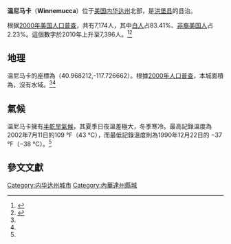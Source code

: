{{Infobox settlement
|official_name            = 温尼马卡<br>Winnemucca
|settlement_type          = [[城市|城市]]
|nickname                 =
|motto                    =
|named_for                = 溫尼馬卡首席

<!-- Images -->
|image_skyline            = 2012-10-14 41 Downtown Winnemucca in Nevada viewed from Winnemucca Mountain.jpg
|imagesize                =
|image_caption            =溫尼馬卡市區
|image_flag               =
|image_seal               =

<!-- Maps -->
|image_map = Humboldt_County_Nevada_Incorporated_and_Unincorporated_areas_Winnemucca_Highlighted.svg
|mapsize                  = 250px
|map_caption              = 温尼马卡在内华达州中的位置
|image_map1               =
|mapsize1                 =
|map_caption1             =

<!-- Location -->
|subdivision_type         = [[世界地理索引|國家]]
|subdivision_name         = [[美國|美國]]
|subdivision_type1        = [[美國州份|州]]
|subdivision_name1        = [[内华达州|内华达州]]
|subdivision_type2        = [[縣_(美國)|縣]]
|subdivision_name2        = [[洪堡縣_(內華達州)|洪堡縣]]
|government_footnotes     =
|government_type          =
|leader_title             = 市長
|leader_name              =迪伊·安·普特南
|leader_title1            =
 <!-- for places with, say, both a mayor and a city manager -->
|leader_name1             =
|established_title        =
 <!-- Settled -->
|established_date         =

<!-- Politics -->

|leader_title2            =
|leader_name2             =
|leader_title3            =
|leader_name3             =
|leader_title4            =
|leader_name4             =
|established_title2       = <!-- Incorporated (town) -->
|established_date2        =
|established_title3       = <!-- Incorporated (city) -->
|established_date3        =

<!-- Area -->
|unit_pref  =  Imperial
|area_footnotes           = <ref name ="Gazetteer files">{{cite web|title=US Gazetteer files 2010|url=http://www.census.gov/geo/www/gazetteer/files/Gaz_places_national.txt|publisher=[[United_States_Census_Bureau|United States Census Bureau]]|accessdate=2013-01-25|archive-date=2012-07-14|archive-url=https://www.webcitation.org/699nOulzi?url=http://www.census.gov/geo/www/gazetteer/files/Gaz_places_national.txt|dead-url=no}}</ref>
|area_magnitude           =
|area_total_km2           = 24.3
|area_land_km2            = 24.3
|area_water_km2           = 0.0
|area_total_sq_mi         = 
|area_land_sq_mi          = 
|area_water_sq_mi         =

<!-- Population -->
|population_as_of         = [[2010年美國人口普查|2010年]]
|population_footnotes     =
|population_total         = 7396
|population_density_km2   = auto
|population_density_sq_mi =

<!-- General information -->
|timezone                 = [[太平洋時區|太平洋時區]]
|utc_offset               = -8
|timezone_DST             = 太平洋時區
|utc_offset_DST           = -7
|elevation_footnotes      =
|elevation_m              = 1309
|elevation_ft             = 4295
|coordinates_display      = inline,title
|coordinates_type         = region:US_type:city
|latd = 40 |latm = 58 |lats = 6 |latNS = N
|longd = 117 |longm = 43 |longs = 36 |longEW = W

<!-- Area/postal codes & others -->
|postal_code_type         = [[美國郵政編碼|ZIP代碼]]
|postal_code              = 89445–89446
|area_code                = 775
|blank_name               = [[聯邦信息處理標準|FIPS代碼]]
|blank_info               = 32-84800
|blank1_name              = [[地名信息系統|GNIS代碼]]
|blank1_info              = 0844996
|website                  = [http://www.winnemuccacity.org/ www.winnemuccacity.org]
|footnotes                =
}}
'''温尼马卡'''（'''Winnemucca'''）位于[[美国|美国]][[内华达州|内华达州]]北部，是[[洪堡县_(内华达州)|洪堡县]]的县治。{{GR|6}}

根据[[2000年美国人口普查|2000年美国人口普查]]，共有7,174人，其中[[白人|白人]]占83.41%、[[非裔美国人|非裔美国人]]占2.23%。{{GR|2}}這個數字於2010年上升至7,396人。<ref>{{Cite web |url=http://factfinder2.census.gov/ |title=2010 census factfinder2 |accessdate=2013-07-29 |archive-date=2013-09-11 |archive-url=https://web.archive.org/web/20130911234518/http://factfinder2.census.gov/ |dead-url=no }}</ref><ref name="Census 2010">{{cite web| url=http://factfinder2.census.gov/bkmk/table/1.0/en/DEC/10_DP/G001/1600000US3284800| title=Geographic Identifiers: 2010 Demographic Profile Data (G001): Winnemucca city, Nevada| publisher=U.S. Census Bureau, American Factfinder| accessdate=January 24, 2013| archive-date=2017-08-21| archive-url=https://web.archive.org/web/20170821081034/https://factfinder.census.gov/faces/tableservices/jsf/pages/productview.xhtml?src=bkmk| dead-url=no}}</ref>

==地理==
温尼马卡的座標為{{Coord|40|58|6|N|117|43|36|W|type:city}}（40.968212,-117.726662）。{{GR|1}}根據[[美國2000年人口普查|2000年人口普查]]，本城面積為{{convert|24.3|sqmi|sqkm|2}}，沒有水域。<ref name ="Gazetteer files"/><ref name="Census 2010"/>

==氣候==
温尼马卡擁有[[半乾旱氣候|半乾旱氣候]]，其夏季日夜溫差極大，冬季寒冷。最高記錄溫度為2002年7月11日的109 °F（43 °C），而最低記錄溫度則為1990年12月22日的 −37 °F（−38 °C）。<ref name = TWC/>

{{clear}}
{{Weather box |imperial first = Y
|location = Winnemucca, Nevada ([[Winnemucca_Municipal_Airport|Winnemucca Municipal Airport]])
|single line = Y
|Jan high F = 41.6
|Feb high F = 48.5
|Mar high F = 55.1
|Apr high F = 62.6
|May high F = 72.0
|Jun high F = 82.7
|Jul high F = 92.2
|Aug high F = 90.6
|Sep high F = 80.4
|Oct high F = 67.3
|Nov high F = 51.4
|Dec high F = 42.2
|Jan low F = 18.5
|Feb low F = 23.6
|Mar low F = 27.0
|Apr low F = 30.7
|May low F = 38.4
|Jun low F = 45.8
|Jul low F = 51.8
|Aug low F = 49.2
|Sep low F = 40.2
|Oct low F = 30.2
|Nov low F = 23.3
|Dec low F = 17.0
|Jan record high F = 68
|Feb record high F = 74
|Mar record high F = 82
|Apr record high F = 90
|May record high F = 98
|Jun record high F = 106
|Jul record high F = 109
|Aug record high F = 108
|Sep record high F = 103
|Oct record high F = 91
|Nov record high F = 77
|Dec record high F = 70
|year record high F= 109
|Jan record low F = −36
|Feb record low F = −28
|Mar record low F = −3
|Apr record low F = 6
|May record low F = 10
|Jun record low F = 23
|Jul record low F = 29
|Aug record low F = 26
|Sep record low F = 12
|Oct record low F = −2
|Nov record low F = −9
|Dec record low F = −37
|year record low F= −37
|Jan precipitation inch = .83
|Feb precipitation inch = .62
|Mar precipitation inch = .86
|Apr precipitation inch = .85
|May precipitation inch = 1.06
|Jun precipitation inch = .69
|Jul precipitation inch = .27
|Aug precipitation inch = .35
|Sep precipitation inch = .53
|Oct precipitation inch = .66
|Nov precipitation inch = .80
|Dec precipitation inch = .81
|year precipitation inch= 8.33
|precipitation colour = green
|Jan snow inch = 4.7
|Feb snow inch = 3.5
|Mar snow inch = 3.8
|Apr snow inch = 1.9
|May snow inch = .6
|Jun snow inch = 0
|Jul snow inch = 0
|Aug snow inch = 0
|Sep snow inch = .1
|Oct snow inch = .6
|Nov snow inch = 2.6
|Dec snow inch = 4.9
|year snow inch= 22.7
|unit precipitation days = 0.01 in
|unit snow days = 0.1 in
|Jan precipitation days = 8.3
|Feb precipitation days = 7.5
|Mar precipitation days = 8.3
|Apr precipitation days = 7.4
|May precipitation days = 6.9
|Jun precipitation days = 4.3
|Jul precipitation days = 2.3
|Aug precipitation days = 2.7
|Sep precipitation days = 3.6
|Oct precipitation days = 4.7
|Nov precipitation days = 7.6
|Dec precipitation days = 7.6
|Jan snow days = 5.2
|Feb snow days = 3.8
|Mar snow days = 3.3
|Apr snow days = 2.5
|May snow days = .6
|Jun snow days = 0
|Jul snow days = 0
|Aug snow days = 0
|Sep snow days = .1
|Oct snow days = .6
|Nov snow days = 3.0
|Dec snow days = 4.7
|Jan sun = 161.2
|Feb sun = 175.1
|Mar sun = 229.4
|Apr sun = 264.0
|May sun = 331.7
|Jun sun = 348.0
|Jul sun = 396.8
|Aug sun = 359.6
|Sep sun = 306.0
|Oct sun = 257.3
|Nov sun = 153.0
|Dec sun = 148.8
|source 1 = NOAA,<ref name=NCDC>{{cite web
 |url        = http://cdo.ncdc.noaa.gov/climatenormals/clim20/wi/473269.pdf
 |title      = Climatography of the United States No. 20: WINNEMUCCA MUNICIPAL AP, NV 1971–2000
 |publisher  = [[National_Oceanic_and_Atmospheric_Administration|National Oceanic and Atmospheric Administration]]
 |format     = PDF
 |year       = 2004
 |accessdate = 2011-10-23
}}{{Dead link|date=2018年9月 |bot=InternetArchiveBot |fix-attempted=yes }}</ref> HKO (sun, 1961–1990),<ref name = HKO >{{cite web
  |url = http://www.weather.gov.hk/wxinfo/climat/world/eng/n_america/us/winnemucca_e.htm
  |title = Climatological Normals of Winnemucca
  |publisher = [[Hong_Kong_Observatory|Hong Kong Observatory]]
  |accessdate = 2011-10-23
  |archive-url = https://web.archive.org/web/20120403034158/http://www.weather.gov.hk/wxinfo/climat/world/eng/n_america/us/winnemucca_e.htm
  |archive-date = 2012-04-03
  |dead-url = yes
  }}</ref> Weather.com (extremes)<ref name = TWC >
{{cite web
  |url = http://www.weather.com/outlook/travel/vacationplanner/wxclimatology/monthly/89445
  |title = Monthly Averages for Winnemucca, NV (89445)
  |publisher = The Weather Channel
  |accessdate = 2011-10-23
}}</ref>
|date=October 2011
}}

==參文文獻==
{{reflist|2}}
{{Authority Control}}
{{DEFAULTSORT:Winnemucca, Nevada}}

[[Category:内华达州城市|Category:内华达州城市]]
[[Category:內華達州縣城|Category:內華達州縣城]]